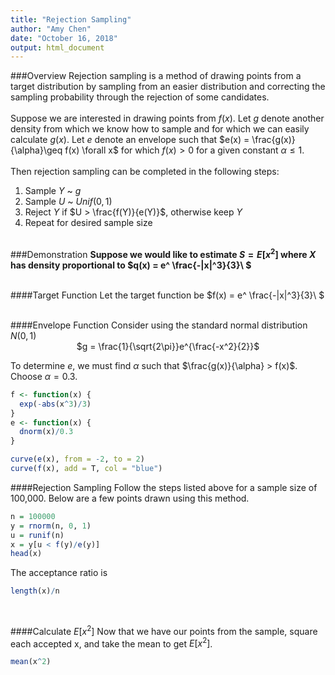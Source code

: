 ---
title: "Rejection Sampling"
author: "Amy Chen"
date: "October 16, 2018"
output: html_document
---

###Overview
Rejection sampling is a method of drawing points from a target distribution by sampling from an easier distribution and correcting the sampling probability through the rejection of some candidates.
<br><br>
Suppose we are interested in drawing points from $f(x)$. Let $g$ denote another density from which we know how to sample and for which we can easily calculate $g(x)$. Let $e$ denote an envelope such that $e(x) = \frac{g(x)}{\alpha}\geq f(x) \forall x$ for which $f(x) > 0$ for a given constant $\alpha \leq 1$.
<br><br>
Then rejection sampling can be completed in the following steps:

1. Sample $Y$ ~ $g$
2. Sample $U$ ~ $Unif(0,1)$
3. Reject $Y$ if $U > \frac{f(Y)}{e(Y)}$, otherwise keep $Y$
4. Repeat for desired sample size
<br><br>

###Demonstration
**Suppose we would like to estimate $S= E[x^2]$ where $X$ has density proportional to $q(x) = e^ \frac{-|x|^3}{3}\ $**
<br><br>

####Target Function
Let the target function be $f(x) = e^ \frac{-|x|^3}{3}\ $    
<br>

####Envelope Function
Consider using the standard normal distribution $N(0,1)$  
<center>$g = \frac{1}{\sqrt{2\pi}}e^{\frac{-x^2}{2}}$</center>  
To determine $e$, we must find $\alpha$ such that $\frac{g(x)}{\alpha} > f(x)$. Choose $\alpha = 0.3$.

```{r}
f <- function(x) {         
  exp(-abs(x^3)/3)
}
e <- function(x) {     
  dnorm(x)/0.3
}
```

```{r}
curve(e(x), from = -2, to = 2)
curve(f(x), add = T, col = "blue")
```

####Rejection Sampling
Follow the steps listed above for a sample size of 100,000. Below are a few points drawn using this method.
```{r}
n = 100000
y = rnorm(n, 0, 1)
u = runif(n)
x = y[u < f(y)/e(y)]
head(x)
```

The acceptance ratio is
```{r}
length(x)/n
```

<br>

####Calculate $E[x^2]$
Now that we have our points from the sample, square each accepted x, and take the mean to get $E[x^2]$.
```{r}
mean(x^2)
```

